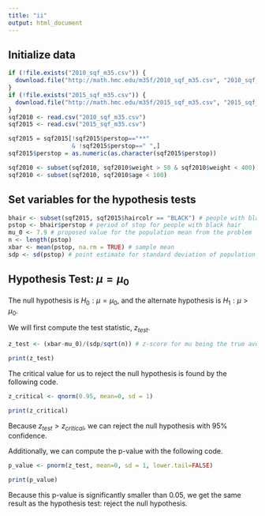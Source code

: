 ```yaml
---
title: "ii"
output: html_document
---
```


## Initialize data

```r
if (!file.exists("2010_sqf_m35.csv")) {
  download.file("http://math.hmc.edu/m35f/2010_sqf_m35.csv", "2010_sqf_m35.csv")
}
if (!file.exists("2015_sqf_m35.csv")) {
  download.file("http://math.hmc.edu/m35f/2015_sqf_m35.csv", "2015_sqf_m35.csv")
}
sqf2010 <- read.csv("2010_sqf_m35.csv")
sqf2015 <- read.csv("2015_sqf_m35.csv")

sqf2015 = sqf2015[!sqf2015$perstop=="**"
                  & !sqf2015$perstop==" ",]
sqf2015$perstop = as.numeric(as.character(sqf2015$perstop))

sqf2010 <- subset(sqf2010, sqf2010$weight > 50 & sqf2010$weight < 400)
sqf2010 <- subset(sqf2010, sqf2010$age < 100)
```

## Set variables for the hypothesis tests
```r
bhair <- subset(sqf2015, sqf2015$haircolr == "BLACK") # people with black hair
pstop <- bhair$perstop # period of stop for people with black hair
mu_0 <- 7.9 # proposed value for the population mean from the problem
n <- length(pstop)
xbar <- mean(pstop, na.rm = TRUE) # sample mean
sdp <- sd(pstop) # point estimate for standard deviation of population
```


## Hypothesis Test: $\mu = \mu_0$

The null hypothesis is $H_0: \mu = \mu_0$, and the alternate hypothesis is $H_1: \mu > \mu_0$. 

We will first compute the test statistic, $z_{test}$.  
```r
z_test <- (xbar-mu_0)/(sdp/sqrt(n)) # z-score for mu being the true average of the population
```
```r
print(z_test)
```


The critical value for us to reject the null hypothesis is found by the following code. 
```r
z_critical <- qnorm(0.95, mean=0, sd = 1)
```
```r
print(z_critical)
```
Because $z_{test} > z_{critical}$, we can reject the null hypothesis with 95% confidence.

Additionally, we can compute the p-value with the following code.
```r
p_value <- pnorm(z_test, mean=0, sd = 1, lower.tail=FALSE)
```
```r
print(p_value)
```

Because this p-value is significantly smaller than 0.05, we get the same result as the hypothesis test: reject the null hypothesis.

